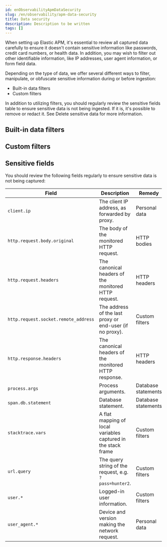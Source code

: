 ```yaml
---
id: enObservabilityApmDataSecurity
slug: /en/observability/apm-data-security
title: Data security
description: Description to be written
tags: []
---
```



<div id="apm-data-security"></div>

When setting up Elastic APM, it's essential to review all captured data carefully to ensure
it doesn't contain sensitive information like passwords, credit card numbers, or health data.
In addition, you may wish to filter out other identifiable information, like IP addresses, user agent information,
or form field data.

Depending on the type of data, we offer several different ways to filter, manipulate,
or obfuscate sensitive information during or before ingestion:

* <DocLink id="enObservabilityApmDataSecurity" section="built-in-data-filters">Built-in data filters</DocLink>
* <DocLink id="enObservabilityApmDataSecurity" section="custom-filters">Custom filters</DocLink>

In addition to utilizing filters, you should regularly review the <DocLink id="enObservabilityApmDataSecurity" section="sensitive-fields">sensitive fields</DocLink> table to ensure
sensitive data is not being ingested. If it is, it's possible to remove or redact it.
See <DocLink id="enObservabilityApmDataSecurityDelete">Delete sensitive data</DocLink> for more information.

<div id="apm-built-in-data-filters"></div>

## Built-in data filters

<DataFilters />

<div id="apm-custom-data-filters"></div>

## Custom filters

<CustomFilters />

<div id="apm-sensitive-fields"></div>

## Sensitive fields

You should review the following fields regularly to ensure sensitive data is not being captured:

| Field | Description | Remedy |
|---|---|---|
| `client.ip` | The client IP address, as forwarded by proxy. | <DocLink id="enObservabilityApmFiltering" section="personal-data">Personal data</DocLink> |
| `http.request.body.original` | The body of the monitored HTTP request. | <DocLink id="enObservabilityApmFiltering" section="http-bodies">HTTP bodies</DocLink> |
| `http.request.headers` | The canonical headers of the monitored HTTP request. | <DocLink id="enObservabilityApmFiltering" section="http-headers">HTTP headers</DocLink> |
| `http.request.socket.remote_address` | The address of the last proxy or end-user (if no proxy). | <DocLink id="enObservabilityApmCustomFilter">Custom filters</DocLink> |
| `http.response.headers` | The canonical headers of the monitored HTTP response. | <DocLink id="enObservabilityApmFiltering" section="http-headers">HTTP headers</DocLink> |
| `process.args` | Process arguments. | <DocLink id="enObservabilityApmFiltering" section="database-statements">Database statements</DocLink> |
| `span.db.statement` | Database statement. | <DocLink id="enObservabilityApmFiltering" section="database-statements">Database statements</DocLink> |
| `stacktrace.vars` | A flat mapping of local variables captured in the stack frame | <DocLink id="enObservabilityApmCustomFilter">Custom filters</DocLink> |
| `url.query` | The query string of the request, e.g. `?pass=hunter2`. | <DocLink id="enObservabilityApmCustomFilter">Custom filters</DocLink> |
| `user.*` | Logged-in user information. | <DocLink id="enObservabilityApmCustomFilter">Custom filters</DocLink> |
| `user_agent.*` | Device and version making the network request. | <DocLink id="enObservabilityApmFiltering" section="personal-data">Personal data</DocLink> |
